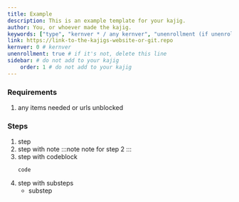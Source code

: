 ```yaml
---
title: Example
description: This is an example template for your kajig.
author: You, or whoever made the kajig.
keywords: ["type", "kernver * / any kernver", "unenrollment (if unenrollment)"]
link: https://link-to-the-kajigs-website-or-git.repo
kernver: 0 # kernver
unenrollment: true # if it's not, delete this line
sidebar: # do not add to your kajig
    order: 1 # do not add to your kajig
---
```



<PageHeader title={frontmatter.title} description={frontmatter.description} author={frontmatter.author} link={frontmatter.link} kernver={frontmatter.kernver} nolower={frontmatter.nolower}/>

### Requirements 
1. any items needed or urls unblocked

### Steps
1. step
2. step with note
    :::note
    note for step 2
    :::
3. step with codeblock
    ```
    code
    ```
4. step with substeps
    - substep